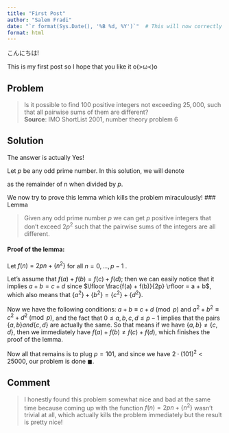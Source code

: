 ```yaml
---
title: "First Post"
author: "Salem Fradi"
date: "`r format(Sys.Date(), '%B %d, %Y')`"  # This will now correctly show the date
format: html
---
```

こんにちは!

This is my first post so I hope that you like it o(>ω<)o

## Problem

> Is it possible to find $100$ positive integers not exceeding $25,000$, such that all pairwise sums of them are different?  
> **Source**: IMO ShortList $2001$, number theory problem $6$

## Solution

The answer is actually Yes!

Let  $p$  be any odd prime number. In this solution, we will denote

as the remainder of n when divided by $p$.

We now try to prove this lemma which kills the problem miraculously!
### Lemma

> Given any odd prime number $p$ we can get $p$  positive integers that don't exceed $2p^{2}$ such that the pairwise sums of the integers are all different.

#### Proof of the lemma:

Let $f(n) = 2pn + \{ n^{2} \}$ for all  $n = 0, \ldots, p-1$ .

Let's assume that $f(a) + f(b) = f(c) + f(d)$; then we can easily notice that it implies  $a + b = c + d$  since $\lfloor \frac{f(a) + f(b)}{2p} \rfloor = a + b$, which also means that $\{ a^{2} \} + \{ b^{2} \} = \{ c^{2} \} + \{ d^{2} \}$.

Now we have the following conditions: $a + b \equiv c + d \pmod{p}$  and  $a^{2} + b^{2} \equiv c^{2} + d^{2} \pmod{p}$, and the fact that $0 \leq a,b,c,d \leq p - 1$  implies that the pairs  $\{ a,b \}  and  \{ c,d \}$  are actually the same. So that means if we have  $\{ a,b \} \neq \{ c,d \}$, then we immediately have  $f(a) + f(b) \neq f(c) + f(d)$, which finishes the proof of the lemma.

Now all that remains is to plug $p = 101$, and since we have $2 \cdot (101)^{2} < 25000$, our problem is done $\blacksquare$.

## Comment

> I honestly found this problem somewhat nice and bad at the same time because coming up with the function $f(n) = 2pn + \{ n^{2} \}$ wasn't trivial at all, which actually kills the problem immediately but the result is pretty nice!
